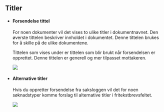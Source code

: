 
## Titler
* #### Forsendelse tittel
    For noen dokumenter vil det vises to ulike titler i dokumentnavnet.
    Den øverste tittelen beskriver innholdet i dokumentet. Denne tittelen brukes for å skille på de ulike dokumentene.

    Tittelen som vises under er tittelen som blir brukt når forsendelsen er opprettet. Denne tittelen er generell og mer tilpasset mottakeren.

    <img className="border-1 border-solid border-blue-50 mb-2" src={dokumentvalgTittel} />
* #### Alternative titler
    Hvis du oppretter forsendelse fra saksloggen vil det for noen søknadstyper komme forslag til alternative titler i fritekstbrevsfeltet.

    <img className="border-1 border-solid border-blue-50 mb-2" src={valgbarTittel} />

